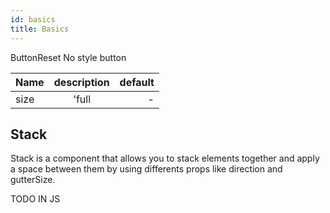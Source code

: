 ```yaml
---
id: basics
title: Basics
---
```


ButtonReset
No style button

| Name | description | default |
| ---- | :---------: | ------: |
| size |    'full    |       - |

## Stack

Stack is a component that allows you to stack elements together and apply a space between them by using differents props like direction and gutterSize.

TODO IN JS
